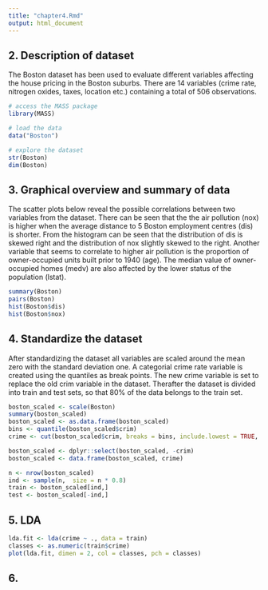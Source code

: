 ```yaml
---
title: "chapter4.Rmd"
output: html_document
---
```

## 2. Description of dataset
The Boston dataset has been used to evaluate different variables affecting the house pricing in the Boston suburbs.
There are 14 variables (crime rate, nitrogen oxides, taxes, location etc.) containing a total of 506 observations.
```r
# access the MASS package
library(MASS)

# load the data
data("Boston")

# explore the dataset
str(Boston)
dim(Boston)
```

## 3. Graphical overview and summary of data

The scatter plots below reveal the possible correlations between two variables from the dataset. There can be seen that the the air pollution (nox) is higher when the average distance to 5 Boston employment centres (dis) is shorter. From the histogram can be seen that the distribution of dis is skewed right and the distribution of nox slightly skewed to the right. Another variable that seems to correlate to higher air pollution is the proportion of owner-occupied units built prior to 1940 (age). The median value of owner-occupied homes (medv) are also affected by the lower status of the population (lstat).

```r
summary(Boston)
pairs(Boston)
hist(Boston$dis)
hist(Boston$nox)
```

## 4. Standardize the dataset

After standardizing the dataset all variables are scaled around the mean zero with the standard deviation one. A categorial crime rate variable is created using the quantiles as break points. The new crime variable is set to replace the old crim variable in the dataset. Therafter the dataset is divided into train and test sets, so that 80% of the data belongs to the train set.

```r
boston_scaled <- scale(Boston)
summary(boston_scaled)
boston_scaled <- as.data.frame(boston_scaled)
bins <- quantile(boston_scaled$crim)
crime <- cut(boston_scaled$crim, breaks = bins, include.lowest = TRUE, labels = c("low", "med_low", "med_high", "high"))

boston_scaled <- dplyr::select(boston_scaled, -crim)
boston_scaled <- data.frame(boston_scaled, crime)

n <- nrow(boston_scaled)
ind <- sample(n,  size = n * 0.8)
train <- boston_scaled[ind,]
test <- boston_scaled[-ind,]
```

## 5. LDA

```r
lda.fit <- lda(crime ~ ., data = train)
classes <- as.numeric(train$crime)
plot(lda.fit, dimen = 2, col = classes, pch = classes)

```

## 6. 

```r

```